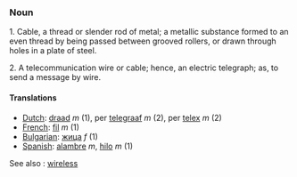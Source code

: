 ===Noun===

1. Cable, a thread or slender rod of metal; a metallic substance formed to an even thread by being passed between grooved rollers, or drawn through holes in a plate of steel.

2. A telecommunication wire or cable; hence, an electric telegraph;  as, to send a message by wire. 

====Translations====
*[[Dutch]]: [[draad]] ''m'' (1), per [[telegraaf]] ''m'' (2), per [[telex]] ''m'' (2)
*[[French]]: [[fil]] ''m'' (1)
*[[Bulgarian]]: [[жица]] ''f'' (1)
*[[Spanish]]: [[alambre]] ''m'', [[hilo]] ''m'' (1)

See also : [[wireless]]